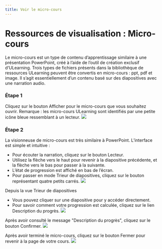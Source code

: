 ```yaml
--- 
title: Voir le micro-cours
--- 
```




 # Ressources de visualisation : Micro-cours

 Le micro-cours est un type de contenu d’apprentissage similaire à une présentation PowerPoint, créé à l’aide de l’outil de création exclusif d’ULearning. Trois types de fichiers présents dans la bibliothèque de ressources ULearning peuvent être convertis en micro-cours : ppt, pdf et image. Il s’agit essentiellement d’un contenu basé sur des diapositives avec une narration audio.
 
 ### Étape 1 
 Cliquez sur le bouton Afficher pour le micro-cours que vous souhaitez ouvrir.
 Remarque : les micro-cours ULearning sont identifiés par une petite icône bleue ressemblant à un lecteur.
![](/img/ulearning/student/resource04.png)

 ### Étape 2 
 La visionneuse de micro-cours est très similaire à PowerPoint. L’interface est simple et intuitive :
 - Pour écouter la narration, cliquez sur le bouton Lecteur.
 - Utilisez la flèche vers le haut pour revenir à la diapositive précédente, et la flèche vers le bas pour passer à la suivante.
 - L’état de progression est affiché en bas de l’écran.
 - Pour passer en mode Trieur de diapositives, cliquez sur le bouton représentant quatre petits carrés.
![](/img/ulearning/student/resource05.png)

 Depuis la vue Trieur de diapositives
 - Vous pouvez cliquer sur une diapositive pour y accéder directement.
 - Pour savoir comment votre progression est calculée, cliquez sur le lien Description du progrès.
![](/img/ulearning/student/resource06.png)

 Après avoir consulté le message "Description du progrès", cliquez sur le bouton Confirmer.
![](/img/ulearning/student/resource07.png)

 Après avoir terminé le micro-cours, cliquez sur le bouton Fermer pour revenir à la page de votre cours.
![](/img/ulearning/student/resource08.png)